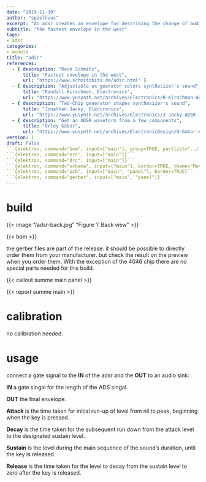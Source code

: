 ```yaml
---
date: "2019-11-30"
author: "spielhuus"
excerpt: "An adsr creates an envelope for describing the change of audio over time. the envelope can be used for amplitude, filters or pitch. The origin of an 555  based adsr is published in electronics by kirschmann, kacky et al. This version is directly taken from rené schmitz 'the fastest envelope in the west'. for the attack, decay and release the potentiometers are logarithmic. this gives better control over the values. this adsr is realy fast and snappy. it can be used as a normal adsr or to ping a filter."
subtitle: "the fastest envelope in the west"
tags:
- adsr
categories:
- module
title: "adsr"
references: 
  - { description: "René Schmitz",
      title: "Fastest envelope in the west",
      url: "https://www.schmitzbits.de/adsr.html" }
  - { description: "Adjustable ex geerator colors synthesizer's sound",
      title: "Randall Kirschman, Electronics",
      url: "https://www.yusynth.net/archives/Electronics/R-Kirschman-ADSR-1980.pdf" }
  - { description: "Two-Chip generator shapes synthesizer's sound",
      title: "Jonathan Jacky, Electronics",
      url: "https://www.yusynth.net/archives/Electronics/J-Jacky-ADSR-1980.pdf" }
  - { description: "Get an ADSR waveform from a few components",
      title: "Örley Gàbor",
      url: "https://www.yusynth.net/archives/ElectronicDesign/O-Gabor-ADSR-1980.pdf" }
version: 1
draft: False
```{elektron, command="bom", input=["main"], group=TRUE, partlist="../../lib/partlist.yaml"}```
```{elektron, command="erc", input=["main"]}```
```{elektron, command="drc", input=["main"]}```
```{elektron, command="schema", input=["main"], border=TRUE, theme="Mono"}```
```{elektron, command="pcb", input=["main", "panel"], border=TRUE}```
```{elektron, command="gerber", input=["main", "panel"]}```
---
```


# build

{{< image "/adsr-back.jpg" "Figure 1: Back view" >}}

{{< bom >}}

the gerber files are part of the release. it should be possible to directly order them from your manufacturer. but check the result on the preview when you order them. With the exception of the 4046 chip there are no special parts needed for this build.

{{< callout summe main panel >}}

{{< report summe main >}}

# calibration

no calibration needed.

# usage

connect a gate signal to the **IN** of the adsr and the **OUT** to an audio sink:

**IN** a gate singal for the length of the ADS singal.

**OUT** the final envelope.

**Attack** is the time taken for initial run-up of level from nil to peak, beginning when the key is pressed.

**Decay** is the time taken for the subsequent run down from the attack level to the designated sustain level.

**Sustain** is the level during the main sequence of the sound's duration, until the key is released.

**Release** is the time taken for the level to decay from the sustain level to zero after the key is released.
